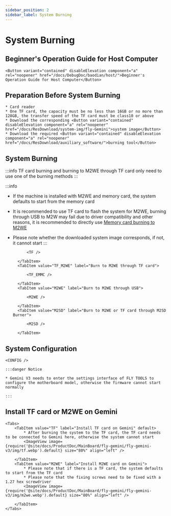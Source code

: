 ```yaml
---
sidebar_position: 2
sidebar_label: System Burning
---
```








# System Burning

## Beginner's Operation Guide for Host Computer

    <Button variant="contained" disableElevation component="a" rel="noopener" href="/docs/DebugDoc/baodian/host/">Beginner's Operation Guide for Host Computer</Button>

## Preparation Before System Burning

    * Card reader
    * One TF card, the capacity must be no less than 16GB or no more than 128GB, the transfer speed of the TF card must be class10 or above
    * Download the corresponding <Button variant="contained" disableElevation component="a" rel="noopener" href="/docs/ResDownload/system-img/fly-Gemini">system image</Button>
    * Download the required <Button variant="contained" disableElevation component="a" rel="noopener" href="/docs/ResDownload/auxiliary_software/">burning tool</Button>

## System Burning

:::info
TF card burning and burning to M2WE through TF card only need to use one of the burning methods
:::

:::info
* If the machine is installed with M2WE and memory card, the system defaults to start from the memory card
* It is recommended to use TF card to flash the system for M2WE, burning through USB to M2W may fail due to driver compatibility and other reasons, it is recommended to directly use [Memory card burning to M2WE](https://mellow-next.klipper.cn/docs/ProductDoc/SBC/fly-pi-v2/fly-os)
* Please note whether the downloaded system image corresponds, if not, it cannot start
:::

    <Tabs>
        <TabItem value="TF" label="Burn to TF card" default>
            
            <TF />
            
        </TabItem>
        <TabItem value="TF_M2WE" label="Burn to M2WE through TF card">
            
            <TF_EMMC />

        </TabItem>
        <TabItem value="M2WE" label="Burn to M2WE through USB">
            
            <M2WE />

        </TabItem>
        <TabItem value="M2SD" label="Burn to M2WE or TF card through M2SD Burner">
            
            <M2SD />

        </TabItem>
    </Tabs>


## System Configuration

    <CONFIG />

    :::danger Notice

    * Gemini V3 needs to enter the settings interface of FLY TOOLS to configure the motherboard model, otherwise the firmware cannot start normally

    :::

## Install TF card or M2WE on Gemini

    <Tabs>
        <TabItem value="TF" label="Install TF card on Gemini" default>
            * After burning the system to the TF card, the TF card needs to be connected to Gemini here, otherwise the system cannot start
            <ImageView image={require('@site/docs/ProductDoc/MainBoard/fly-gemini/fly-gemini-v3/img/tf.webp').default} size="80%" align="left" />  

        </TabItem>
        <TabItem value="M2WE" label="Install M2WE card on Gemini">
            * Please note that if there is a TF card, the system defaults to start from the TF card
            * Please note that the fixing screws need to be fixed with a 1.27 hex screwdriver
            <ImageView image={require('@site/docs/ProductDoc/MainBoard/fly-gemini/fly-gemini-v3/img/m2we.webp').default} size="80%" align="left" />  

        </TabItem>
    </Tabs>
